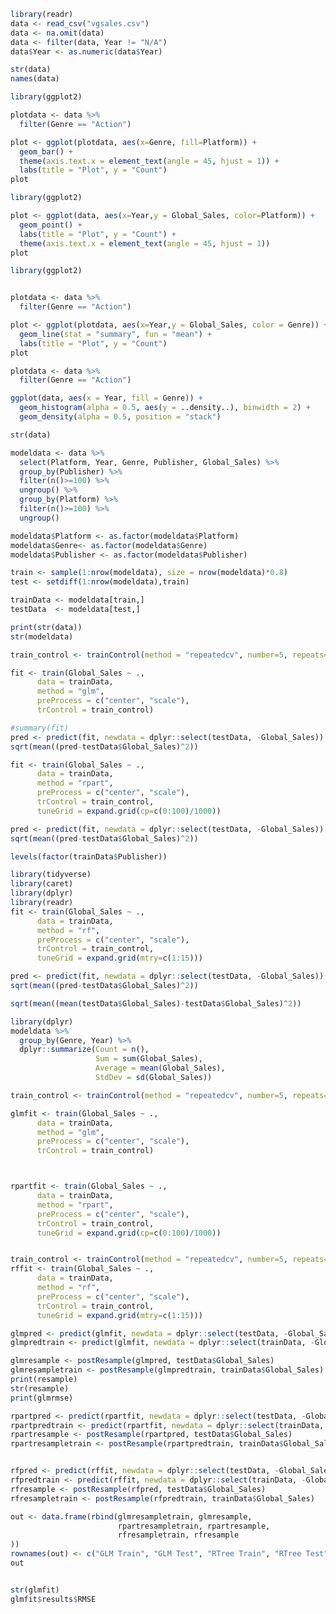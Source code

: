 

```r
library(readr)
data <- read_csv("vgsales.csv")
data <- na.omit(data)
data <- filter(data, Year != "N/A")
data$Year <- as.numeric(data$Year)
```

```r
str(data)
names(data)
```

```r
library(ggplot2)

plotdata <- data %>%
  filter(Genre == "Action")

plot <- ggplot(plotdata, aes(x=Genre, fill=Platform)) + 
  geom_bar() +
  theme(axis.text.x = element_text(angle = 45, hjust = 1)) +
  labs(title = "Plot", y = "Count") 
plot
```


```r
library(ggplot2)

plot <- ggplot(data, aes(x=Year,y = Global_Sales, color=Platform)) + 
  geom_point() +
  labs(title = "Plot", y = "Count") +
  theme(axis.text.x = element_text(angle = 45, hjust = 1))
plot
```


```r
library(ggplot2)


plotdata <- data %>%
  filter(Genre == "Action")

plot <- ggplot(plotdata, aes(x=Year,y = Global_Sales, color = Genre)) + 
  geom_line(stat = "summary", fun = "mean") +
  labs(title = "Plot", y = "Count") 
plot
```
```r
plotdata <- data %>%
  filter(Genre == "Action")

ggplot(data, aes(x = Year, fill = Genre)) +
  geom_histogram(alpha = 0.5, aes(y = ..density..), binwidth = 2) + 
  geom_density(alpha = 0.5, position = "stack")
```

```r
str(data)

modeldata <- data %>%
  select(Platform, Year, Genre, Publisher, Global_Sales) %>%
  group_by(Publisher) %>%
  filter(n()>=100) %>%
  ungroup() %>% 
  group_by(Platform) %>%
  filter(n()>=100) %>%
  ungroup()

modeldata$Platform <- as.factor(modeldata$Platform)
modeldata$Genre<- as.factor(modeldata$Genre)
modeldata$Publisher <- as.factor(modeldata$Publisher)

train <- sample(1:nrow(modeldata), size = nrow(modeldata)*0.8)
test <- setdiff(1:nrow(modeldata),train)

trainData <- modeldata[train,]
testData  <- modeldata[test,]

print(str(data))
str(modeldata)
```

```r
train_control <- trainControl(method = "repeatedcv", number=5, repeats=3)

fit <- train(Global_Sales ~ ., 
      data = trainData,
      method = "glm", 
      preProcess = c("center", "scale"),
      trControl = train_control)

```

```r
#summary(fit)
pred <- predict(fit, newdata = dplyr::select(testData, -Global_Sales))
sqrt(mean((pred-testData$Global_Sales)^2))
```

```r
fit <- train(Global_Sales ~ ., 
      data = trainData,
      method = "rpart", 
      preProcess = c("center", "scale"),
      trControl = train_control,
      tuneGrid = expand.grid(cp=c(0:100)/1000))
```

```r
pred <- predict(fit, newdata = dplyr::select(testData, -Global_Sales))
sqrt(mean((pred-testData$Global_Sales)^2))
```

```r
levels(factor(trainData$Publisher))
```


```r
library(tidyverse)
library(caret)
library(dplyr)
library(readr)
fit <- train(Global_Sales ~ ., 
      data = trainData,
      method = "rf", 
      preProcess = c("center", "scale"),
      trControl = train_control,
      tuneGrid = expand.grid(mtry=c(1:15)))
```

```r
pred <- predict(fit, newdata = dplyr::select(testData, -Global_Sales))
sqrt(mean((pred-testData$Global_Sales)^2))
```

```r
sqrt(mean((mean(testData$Global_Sales)-testData$Global_Sales)^2))
```

```r
library(dplyr)
modeldata %>%
  group_by(Genre, Year) %>%
  dplyr::summarize(Count = n(), 
                   Sum = sum(Global_Sales), 
                   Average = mean(Global_Sales), 
                   StdDev = sd(Global_Sales))
```
```r
train_control <- trainControl(method = "repeatedcv", number=5, repeats=3)

glmfit <- train(Global_Sales ~ ., 
      data = trainData,
      method = "glm", 
      preProcess = c("center", "scale"),
      trControl = train_control)



rpartfit <- train(Global_Sales ~ ., 
      data = trainData,
      method = "rpart", 
      preProcess = c("center", "scale"),
      trControl = train_control,
      tuneGrid = expand.grid(cp=c(0:100)/1000))


train_control <- trainControl(method = "repeatedcv", number=5, repeats=1)
rffit <- train(Global_Sales ~ ., 
      data = trainData,
      method = "rf", 
      preProcess = c("center", "scale"),
      trControl = train_control,
      tuneGrid = expand.grid(mtry=c(1:15)))

```

```r
glmpred <- predict(glmfit, newdata = dplyr::select(testData, -Global_Sales))
glmpredtrain <- predict(glmfit, newdata = dplyr::select(trainData, -Global_Sales))

glmresample <- postResample(glmpred, testData$Global_Sales)
glmresampletrain <- postResample(glmpredtrain, trainData$Global_Sales)
print(resample)
str(resample)
print(glmrmse)

rpartpred <- predict(rpartfit, newdata = dplyr::select(testData, -Global_Sales))
rpartpredtrain <- predict(rpartfit, newdata = dplyr::select(trainData, -Global_Sales))
rpartresample <- postResample(rpartpred, testData$Global_Sales)
rpartresampletrain <- postResample(rpartpredtrain, trainData$Global_Sales)


rfpred <- predict(rffit, newdata = dplyr::select(testData, -Global_Sales))
rfpredtrain <- predict(rffit, newdata = dplyr::select(trainData, -Global_Sales))
rfresample <- postResample(rfpred, testData$Global_Sales)
rfresampletrain <- postResample(rfpredtrain, trainData$Global_Sales)

```

```r
out <- data.frame(rbind(glmresampletrain, glmresample, 
                        rpartresampletrain, rpartresample, 
                        rfresampletrain, rfresample
))
rownames(out) <- c("GLM Train", "GLM Test", "RTree Train", "RTree Test", "RF Train", "RF Test")
out
```
```r

```

```r
str(glmfit)
glmfit$results$RMSE
```




